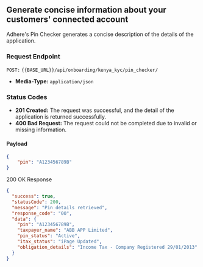 ## Generate concise information about your customers' connected account

Adhere's Pin Checker generates a concise description of the details of the application.

### Request Endpoint

`POST:` `{{BASE_URL}}/api/onboarding/kenya_kyc/pin_checker/`

- **Media-Type:** `application/json`

### Status Codes
- **201 Created:** The request was successful, and the detail of the application is returned successfully.
- **400 Bad Request:** The request could not be completed due to invalid or missing information.

#### Payload
``` json
{
    "pin": "A123456789B"
}
```

200 OK Response

```json
{
  "success": true,
  "statusCode": 200,
  "message": "Pin details retrieved",
  "response_code": "00",
  "data": {
    "pin": "A123456789B",
    "taxpayer_name": "ABB APP Limited",
    "pin_status": "Active",
    "itax_status": "iPage Updated",
    "obligation_details": "Income Tax - Company Registered 29/01/2013"
  }
}
```